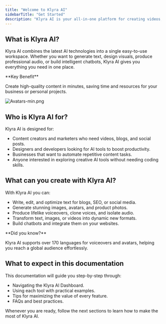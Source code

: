 ```yaml
---
title: "Welcome to Klyra AI"
sidebarTitle: "Get Started"
description: "Klyra AI is your all-in-one platform for creating videos, voiceovers, avatars, images, music, chatbots, blogs, and much more. With over 30 powerful AI tools, Klyra AI makes advanced content creation accessible to everyone, regardless of technical skill."
---
```


## What is Klyra AI?

Klyra AI combines the latest AI technologies into a single easy-to-use workspace. Whether you want to generate text, design visuals, produce professional audio, or build intelligent chatbots, Klyra AI gives you everything you need in one place.

<Check>
  **Key Benefit**

  Create high-quality content in minutes, saving time and resources for your business or personal projects.
</Check>

![Avatars-min.png](/images/Avatars-min.png)

## Who is Klyra AI for?

Klyra AI is designed for:

- Content creators and marketers who need videos, blogs, and social posts.
- Designers and developers looking for AI tools to boost productivity.
- Businesses that want to automate repetitive content tasks.
- Anyone interested in exploring creative AI tools without needing coding skills.

## What can you create with Klyra AI?

With Klyra AI you can:

- Write, edit, and optimize text for blogs, SEO, or social media.
- Generate stunning images, avatars, and product photos.
- Produce lifelike voiceovers, clone voices, and isolate audio.
- Transform text, images, or videos into dynamic new formats.
- Build chatbots and integrate them on your websites.

<Tip>
  **Did you know?**

  Klyra AI supports over 170 languages for voiceovers and avatars, helping you reach a global audience effortlessly.
</Tip>

## What to expect in this documentation

This documentation will guide you step-by-step through:

- Navigating the Klyra AI Dashboard.
- Using each tool with practical examples.
- Tips for maximizing the value of every feature.
- FAQs and best practices.

Whenever you are ready, follow the next sections to learn how to make the most of Klyra AI.
